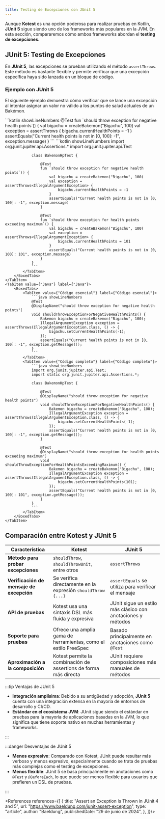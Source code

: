 ```yaml
---
title: Testing de Excepciones con JUnit 5
---
```


<ReadingTime/>

Aunque **Kotest** es una opción poderosa para realizar pruebas en Kotlin, **JUnit 5** sigue siendo uno de los frameworks más populares en la JVM. En esta sección, compararemos cómo ambos frameworks abordan el **testing de excepciones**.

## JUnit 5: Testing de Excepciones

En **JUnit 5**, las excepciones se prueban utilizando el método `assertThrows`. Este método es bastante flexible y permite verificar que una excepción específica haya sido lanzada en un bloque de código.

### Ejemplo con JUnit 5

El siguiente ejemplo demuestra cómo verificar que se lance una excepción al intentar asignar un valor no válido a los puntos de salud actuales de un Bakémon.

<BoxedTabs>
    <TabItem label={"Kotlin"} value={"Kotlin"}>
        <BoxedTabs>
            <TabItem label={"Código esencial"} value={"Código esencial"}>
                ```kotlin showLineNumbers
                @Test
                fun `should throw exception for negative health points`() {
                    val bigachu = createBakemon("Bigachu", 100)
                    val exception = assertThrows<IllegalArgumentException> {
                        bigachu.currentHealthPoints = -1
                    }
                    assertEquals("Current health points is not in [0, 100]: -1", exception.message)
                }
                ```
            </TabItem>
            <TabItem label={"Código completo"} value={"Código completo"}>
                ```kotlin showLineNumbers
                import org.junit.jupiter.api.Assertions.*
                import org.junit.jupiter.api.Test

                class BakemonHpTest {

                    @Test
                    fun `should throw exception for negative health points`() {
                        val bigachu = createBakemon("Bigachu", 100)
                        val exception = assertThrows<IllegalArgumentException> {
                            bigachu.currentHealthPoints = -1
                        }
                        assertEquals("Current health points is not in [0, 100]: -1", exception.message)
                    }

                    @Test
                    fun `should throw exception for health points exceeding maximum`() {
                        val bigachu = createBakemon("Bigachu", 100)
                        val exception = assertThrows<IllegalArgumentException> {
                            bigachu.currentHealthPoints = 101
                        }
                        assertEquals("Current health points is not in [0, 100]: 101", exception.message)
                    }
                }
                ```
            </TabItem>
        </BoxedTabs>
    </TabItem>
    <TabItem value={"Java"} label={"Java"}>
        <BoxedTabs>
            <TabItem value={"Código esencial"} label={"Código esencial"}>
                ```java showLineNumbers
                @Test
                @DisplayName("should throw exception for negative health points")
                void shouldThrowExceptionForNegativeHealthPoints() {
                    Bakemon bigachu = createBakemon("Bigachu", 100);
                    IllegalArgumentException exception = assertThrows(IllegalArgumentException.class, () -> {
                        bigachu.setCurrentHealthPoints(-1);
                    });
                    assertEquals("Current health points is not in [0, 100]: -1", exception.getMessage());
                }
                ```
            </TabItem>
            <TabItem value={"Código completo"} label={"Código completo"}>
                ```java showLineNumbers
                import org.junit.jupiter.api.Test;
                import static org.junit.jupiter.api.Assertions.*;

                class BakemonHpTest {

                    @Test
                    @DisplayName("should throw exception for negative health points")
                    void shouldThrowExceptionForNegativeHealthPoints() {
                        Bakemon bigachu = createBakemon("Bigachu", 100);
                        IllegalArgumentException exception = assertThrows(IllegalArgumentException.class, () -> {
                            bigachu.setCurrentHealthPoints(-1);
                        });
                        assertEquals("Current health points is not in [0, 100]: -1", exception.getMessage());
                    }

                    @Test
                    @DisplayName("should throw exception for health points exceeding maximum")
                    void shouldThrowExceptionForHealthPointsExceedingMaximum() {
                        Bakemon bigachu = createBakemon("Bigachu", 100);
                        IllegalArgumentException exception = assertThrows(IllegalArgumentException.class, () -> {
                            bigachu.setCurrentHealthPoints(101);
                        });
                        assertEquals("Current health points is not in [0, 100]: 101", exception.getMessage());
                    }
                }
                ```
            </TabItem>
        </BoxedTabs>
    </TabItem>
</BoxedTabs>

## Comparación entre Kotest y JUnit 5

| Característica                           | Kotest                                                        | JUnit 5                                                       |
|------------------------------------------|---------------------------------------------------------------|---------------------------------------------------------------|
| **Método para probar excepciones**       | `shouldThrow`, `shouldThrowUnit`, entre otros | `assertThrows`                                                |
| **Verificación de mensaje de excepción** | Se verifica directamente en la expresión `shouldThrow {...}`   | `assertEquals` se utiliza para verificar el mensaje            |
| **API de pruebas**                       | Kotest usa una sintaxis DSL más fluida y expresiva             | JUnit sigue un estilo más clásico con anotaciones y métodos    |
| **Soporte para pruebas**                 | Ofrece una amplia gama de herramientas, como el estilo FreeSpec | Basado principalmente en anotaciones como `@Test`              |
| **Aproximación a la composición**        | Kotest permite la combinación de assertions de forma más directa| JUnit requiere composiciones más manuales de métodos           |

:::tip Ventajas de JUnit 5

- **Integración amplísima**: Debido a su antigüedad y adopción, **JUnit 5** cuenta con una integración extensa en la mayoría de entornos de desarrollo y CI/CD.
- **Estándar en el ecosistema JVM**: JUnit sigue siendo el estándar en pruebas para la mayoría de aplicaciones basadas en la JVM, lo que significa que tiene soporte nativo en muchas herramientas y frameworks.

:::

:::danger Desventajas de JUnit 5

- **Menos expresivo**: Comparado con Kotest, JUnit puede resultar más verboso y menos expresivo, especialmente cuando se trata de pruebas más complejas como el testing de excepciones.
- **Menos flexible**: JUnit 5 se basa principalmente en anotaciones como `@Test` y `@BeforeEach`, lo que puede ser menos flexible para usuarios que prefieren un DSL de pruebas.

:::

<References references={[
    {
        title: "Assert an Exception Is Thrown in JUnit 4 and 5",
        url: "https://www.baeldung.com/junit-assert-exception",
        type: "article",
        author: "Baeldung",
        publishedDate: "29 de junio de 2024",
    },
]}/>
